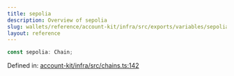 ```yaml
---
title: sepolia
description: Overview of sepolia
slug: wallets/reference/account-kit/infra/src/exports/variables/sepolia
layout: reference
---
```


```ts
const sepolia: Chain;
```

Defined in: [account-kit/infra/src/chains.ts:142](https://github.com/alchemyplatform/aa-sdk/blob/5b9429f0f16dcd4ff822527b8de589e19e88faa7/account-kit/infra/src/chains.ts#L142)
